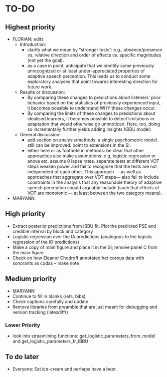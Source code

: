 <!-- Do NOT knit this document. It is part of a larger document. Instead knit the main document (my-apa-formatted-article) -->

# TO-DO

## Highest priority
 * FLORIAN: edits
   * Introduction: 
     * clarify what we mean by "stronger tests": e.g., absence/presence vs. relative direction and order of effects vs. specific magnitudes (not yet the goal). 
     * as a case in point, anticipate that we identify some previously unrecognized or at least under-appreciated properties of adaptive speech perception. This leads us to conduct some exploratory analyses that point towards interesting direction for future work. 
     
   * Results or discussion:
     * By comparing these changes to predictions about listeners' prior behavior based on the statistics of previously experienced input, it becomes possible to understand WHY these changes occur.
     * By comparing the limits of these changes to predictions about idealised learners, it becomes possible to detect limitations in adaptation that would otherwise go unnnoticed. Here, too, doing so incrementally further yields adding insights (IBBU model)
     
   * General discussion:
     * add section on analysis/methods: a single psychometric model. still can be improved. point to extensions in the SI.
     * either here or as footnote in methods: be clear that other approaches also make assumptions: e.g, logistic regression or anova etc. assume 0 lapse rates. separate tests at different VOT steps weaken power and fail to recognize that the tests are not independent of each other. This approach --- as well as approaches that aggregate over VOT steps--- also fail to include constraints in the analysis that any reasonable theory of adaptive speech perception should arguably include (such that effects of VOT are monotonic --- at least between the two category means).


 * MARYANN
 
## High priority
  * Extract posterior predictions from IBBU fit. Plot the predicted PSE and credible interval by block and category
  * Logistic regression over the IA predictions (analogous to the logistic regression of the IO predictions)
  * Make a copy of main figure and place it in the SI; remove panel C from the main figure
  * Check on how Eleanor Chodroff annotated her corpus data with sonorants as codas -- make note

## Medium priority

 * MARYANN
  * Continue to fill in blanks (refs, bibs)
  * Check captions carefully and update.
  * Remove libraries from preamble that are just meant for debugging and version tracking (latexdiffr)


### Lower Priority
  * look into streamlining functions: get_logistic_parameters_from_model and get_logistic_parameters_fr_IBBU

## To do later
  
  * Everyone: Eat ice-cream and perhaps have a beer.
